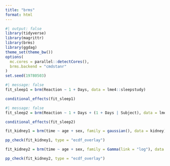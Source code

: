 ```yaml
---
title: "brms"
format: html
---
```


```r
#| output: false
library(tidyverse)
library(magrittr)
library(brms)
library(ggdag)
theme_set(theme_bw())
options(
  mc.cores = parallel::detectCores(),
  brms.backend = "cmdstanr"
)
set.seed(19780503)
```

```r
#| message: false
fit_sleep1 = brm(Reaction ~ 1 + Days, data = lme4::sleepstudy)

conditional_effects(fit_sleep1)
```

```r
#| message: false
fit_sleep2 = brm(Reaction ~ 1 + Days + (1 + Days | Subject), data = lme4::sleepstudy)

conditional_effects(fit_sleep2)
```

```r
fit_kidney1 = brm(time ~ age + sex, family = gaussian(), data = kidney)

pp_check(fit_kidney1, type = "ecdf_overlay")
```

```r
fit_kidney2 = brm(time ~ age + sex, family = Gamma(link = "log"), data = kidney)

pp_check(fit_kidney2, type = "ecdf_overlay")
```
